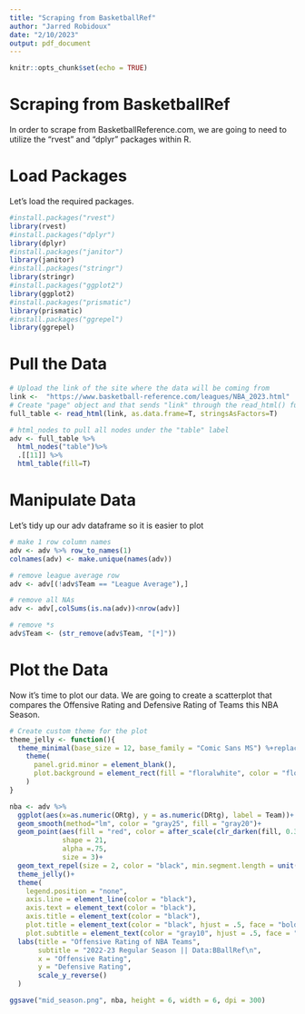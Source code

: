 ```yaml
---
title: "Scraping from BasketballRef"
author: "Jarred Robidoux"
date: "2/10/2023"
output: pdf_document
---
```


```r
knitr::opts_chunk$set(echo = TRUE)
```

# __Scraping from BasketballRef__
In order to scrape from BasketballReference.com, we are going to need to utilize
the "rvest" and "dplyr" packages within R. 

# __Load Packages__
Let's load the required packages.
```r
#install.packages("rvest")
library(rvest)
#install.packages("dplyr")
library(dplyr)
#install.packages("janitor")
library(janitor)
#install.packages("stringr")
library(stringr)
#install.packages("ggplot2")
library(ggplot2)
#install.packages("prismatic")
library(prismatic)
#install.packages("ggrepel")
library(ggrepel)
```

# __Pull the Data__
```r
# Upload the link of the site where the data will be coming from 
link <-  "https://www.basketball-reference.com/leagues/NBA_2023.html"
# Create "page" object and that sends "link" through the read_html() function
full_table <- read_html(link, as.data.frame=T, stringsAsFactors=T)

# html_nodes to pull all nodes under the "table" label 
adv <- full_table %>%
  html_nodes("table")%>%
  .[[11]] %>%
  html_table(fill=T)
```

# __Manipulate Data__
Let's tidy up our adv dataframe so it is easier to plot
```r
# make 1 row column names 
adv <- adv %>% row_to_names(1)
colnames(adv) <- make.unique(names(adv))

# remove league average row 
adv <- adv[(!adv$Team == "League Average"),]

# remove all NAs
adv <- adv[,colSums(is.na(adv))<nrow(adv)]

# remove *s
adv$Team <- (str_remove(adv$Team, "[*]"))
```

# __Plot the Data__
Now it's time to plot our data. We are going to create a scatterplot that compares
the Offensive Rating and Defensive Rating of Teams this NBA Season. 
```r
# Create custom theme for the plot 
theme_jelly <- function(){
  theme_minimal(base_size = 12, base_family = "Comic Sans MS") %+replace%
    theme(
      panel.grid.minor = element_blank(),
      plot.background = element_rect(fill = "floralwhite", color = "floralwhite")
    )
}

nba <- adv %>%
  ggplot(aes(x=as.numeric(ORtg), y = as.numeric(DRtg), label = Team))+
  geom_smooth(method="lm", color = "gray25", fill = "gray20")+
  geom_point(aes(fill = "red", color = after_scale(clr_darken(fill, 0.3))),
             shape = 21, 
             alpha =.75,
             size = 3)+
  geom_text_repel(size = 2, color = "black", min.segment.length = unit(0.1, "lines"))+
  theme_jelly()+
  theme(
    legend.position = "none",
    axis.line = element_line(color = "black"),
    axis.text = element_text(color = "black"),
    axis.title = element_text(color = "black"),
    plot.title = element_text(color = "black", hjust = .5, face = "bold", size = 15),
    plot.subtitle = element_text(color = "gray10", hjust = .5, face = "bold", size = 8))+
  labs(title = "Offensive Rating of NBA Teams",
       subtitle = "2022-23 Regular Season || Data:BBallRef\n",
       x = "Offensive Rating",
       y = "Defensive Rating",
       scale_y_reverse()
  )

ggsave("mid_season.png", nba, height = 6, width = 6, dpi = 300)





```



